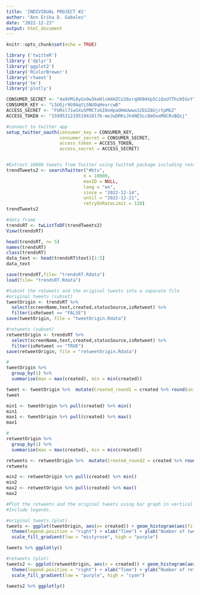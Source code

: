 ```yaml
---
title: 'INDIVIDUAL PROJECT #2'
author: "Ann Erika D. Gabales"
date: "2022-12-23"
output: html_document
---
```


```r
knitr::opts_chunk$set(echo = TRUE)
```

```r
library ('twitteR')
library ('dplyr')
library('ggplot2')
library('RColorBrewer')
library('rtweet')
library('tm')
library('plotly')
```

```r
CONSUMER_SECRET <- "4a9VMi8yUx9w3kmHlcH4HZCo28xrq8KB4Xp5CiQxUYThcHIGxY"
CONSUMER_KEY <- "L5UGjr9G9AqtLSNUOqHexrcwB"
ACCESS_SECRET <- "FURsl7iwSXu5PMCTz6I0xHpaOHmUwwo32EGZ8UjrtpMGZ"
ACCESS_TOKEN <- "1599531219519410176-meJwDRKsJh4NE5Lc8mOxoM8CRvBQsj"

#connect to twitter app
setup_twitter_oauth(consumer_key = CONSUMER_KEY,
                    consumer_secret = CONSUMER_SECRET,
                    access_token = ACCESS_TOKEN,
                    access_secret = ACCESS_SECRET)


#Extract 10000 tweets from Twitter using twitteR package including retweets.
trendTweets2 <- searchTwitter("#bts",
                             n = 10000,
                             maxID = NULL,
                             lang = "en",
                             since = "2022-12-14",
                             until = "2022-12-21",
                             retryOnRateLimit = 120)
trendTweets2
```

```r
#data frame
trendsRT <- twListToDF(trendTweets2)
View(trendsRT)

head(trendsRT, n= 5)
names(trendsRT)
class(trendsRT)
data_text <- head(trendsRT$text)[1:5]
data_text

save(trendsRT,file= "trendsRT.Rdata")
load(file= "trendsRT.Rdata")
```

```r
#Subset the retweets and the original tweets into a separate file
#original tweets (subset)
tweetOrigin <- trendsRT %>%
  select(screenName,text,created,statusSource,isRetweet) %>% 
  filter(isRetweet == "FALSE")
save(tweetOrigin, file = "tweetOrigin.Rdata")

#retweets (subset)
retweetOrigin <- trendsRT %>%
  select(screenName,text,created,statusSource,isRetweet) %>% 
  filter(isRetweet == "TRUE")
save(retweetOrigin, file = "retweetOrigin.Rdata")

#
tweetOrigin %>%  
  group_by(1) %>%  
  summarise(max = max(created), min = min(created))

tweet <- tweetOrigin %>%  mutate(Created_round1 = created %>% round(units = 'hours') %>% as.POSIXct())
tweet

min1 <- tweetOrigin %>% pull(created) %>% min()
min1 
max1 <- tweetOrigin %>% pull(created) %>% max()
max1

#
retweetOrigin %>%  
  group_by(1) %>%  
  summarise(max = max(created), min = min(created))

retweets <- retweetOrigin %>%  mutate(Created_round2 = created %>% round(units = 'hours') %>% as.POSIXct())
retweets

min2 <- retweetOrigin %>% pull(created) %>% min()
min2 
max2 <- retweetOrigin %>% pull(created) %>% max()
max2
```

```r
#Plot the retweets and the original tweets using bar graph in vertical manner.
#Include legends.

#original tweets (plot)
tweets <- ggplot(tweetOrigin, aes(x= created)) + geom_histogram(aes(fill = ..count..)) +
  theme(legend.position = "right") + xlab("Time") + ylab("Number of tweets") + 
  scale_fill_gradient(low = "mistyrose", high = "purple")

tweets %>% ggplotly()

#retweets (plot)
tweets2 <- ggplot(retweetOrigin, aes(x = created)) + geom_histogram(aes(fill = ..count..)) +
  theme(legend.position = "right") + xlab("Time") + ylab("Number of retweets") + 
  scale_fill_gradient(low = "purple", high = "cyan")

tweets2 %>% ggplotly()
```
